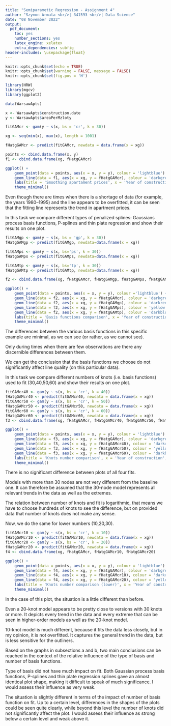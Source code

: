 ---
title: "Semiparametic Regression - Assignment 4"
author: "Szymon Armata <br/>| 341593 <br/>| Data Science"
date: "08 November 2022"
output:
  pdf_document:
    toc: yes
    number_sections: yes
    latex_engine: xelatex
    extra_dependencies: subfig
header-includes: \usepackage{float}
---

```{r setup, include=FALSE}
knitr::opts_chunk$set(echo = TRUE)
knitr::opts_chunk$set(warning = FALSE, message = FALSE)
knitr::opts_chunk$set(fig.pos = 'H')
```
\newpage
\section{Task 1.}

```{r, echo=FALSE}
library(HRW)
library(mgcv)
library(ggplot2)

data(WarsawApts)

x <- WarsawApts$construction.date
y <- WarsawApts$areaPerMzloty

fitGAMcr <- gam(y ~ s(x, bs = 'cr', k = 30))

xg <- seq(min(x), max(x), length = 1001)

fHatgGAMcr <- predict(fitGAMcr, newdata = data.frame(x = xg))
```
```{r, echo=FALSE}
points <- cbind.data.frame(x, y)
f1 <- cbind.data.frame(xg, fHatgGAMcr)

ggplot() +
    geom_point(data = points, aes(x = x, y = y), colour = 'lightblue') +
    geom_line(data = f1, aes(x = xg, y = fHatgGAMcr), colour = 'darkgreen') +
    labs(title = 'Smoothing apartament prices', x = 'Year of construction', y = 'Price') +
    theme_minimal()
```

Even though there are times when there is a shortage of data (for example, the years 1980–1995) and the line appears to be overfitted, it can be seen that the fitting line represents the trend in apartment prices.

\newpage
\subsection{a}

In this task we compare different types of penalized splines: Gaussians process basis functions, P-splines and thin plate regression and show their results on one plot.

```{r, echo=FALSE}
fitGAMgp <- gam(y ~ s(x, bs = 'gp', k = 30)) 
fHatgGAMgp <- predict(fitGAMgp, newdata=data.frame(x = xg))

fitGAMps <- gam(y ~ s(x, bs='ps', k = 30))
fHatgGAMps <- predict(fitGAMps, newdata=data.frame(x = xg))

fitGAMtp <- gam(y ~ s(x, bs='tp', k = 30)) 
fHatgGAMtp <- predict(fitGAMtp, newdata=data.frame(x = xg))

f2 <- cbind.data.frame(xg, fHatgGAMcr, fHatgGAMgp, fHatgGAMps, fHatgGAMtp)
```

```{r, echo=FALSE}
ggplot() +
    geom_point(data = points, aes(x = x, y = y), colour ='lightblue') +
    geom_line(data = f2, aes(x = xg, y = fHatgGAMcr), colour = 'darkgreen') +
    geom_line(data = f2, aes(x = xg, y = fHatgGAMgp), colour = 'darkred') +
    geom_line(data = f2, aes(x = xg, y = fHatgGAMps), colour = 'yellow') +
    geom_line(data = f2, aes(x = xg, y = fHatgGAMtp), colour = 'darkblue') +
    labs(title = 'Basis functions comparison', x = 'Year of construction', y = 'Price') +
    theme_minimal()
```

The differences between the various basis functions in this specific example are minimal, as we can see (or rather, as we cannot see).

Only during times when there are few observations are there any discernible differences between them.

We can get the conclusion that the basis functions we choose do not significantly affect line quality (on this particular data).

\newpage
\subsection{b}
In this task we compare different numbers of knots (i.e. basis functions) used to fit (30,40,50,60) and show their results on one plot.

```{r, echo=FALSE}
fitGAMcr40 <- gam(y ~ s(x, bs = 'cr', k = 40))
fHatgGAMcr40 <- predict(fitGAMcr40, newdata = data.frame(x = xg))
fitGAMcr50 <- gam(y ~ s(x, bs = 'cr', k = 50))
fHatgGAMcr50 <- predict(fitGAMcr50, newdata = data.frame(x = xg))
fitGAMcr60 <- gam(y ~ s(x, bs = 'cr', k = 60))
fHatgGAMcr60 <- predict(fitGAMcr60, newdata = data.frame(x = xg))
f3 <- cbind.data.frame(xg, fHatgGAMcr, fHatgGAMcr40, fHatgGAMcr50, fHatgGAMcr60)
```
```{r, echo=FALSE}
ggplot() +
    geom_point(data = points, aes(x = x, y = y), colour = 'lightblue') +
    geom_line(data = f3, aes(x = xg, y = fHatgGAMcr), colour = 'darkgreen') +
    geom_line(data = f3, aes(x = xg, y = fHatgGAMcr40), colour = 'darkred') +
    geom_line(data = f3, aes(x = xg, y = fHatgGAMcr50), colour = 'yellow') +
    geom_line(data = f3, aes(x = xg, y = fHatgGAMcr60), colour = 'darkblue') +
    labs(title = 'Knots number comparison', x = 'Year of construction', y = 'Price') +
    theme_minimal()
```
There is no significant difference between plots of all four fits.

Models with more than 30 nodes are not very different from the baseline one. It can therefore be assumed that the 30-node model represents all relevant trends in the data as well as the extremes.

The relation between number of knots and fit is logarithmic, that means we have to choose hundreds of knots to see the difference, but on provided data that number of knots does not make any sense.

\newpage
Now, we do the same for lower numbers (10,20,30).

```{r, echo=FALSE}
fitGAMcr10 <- gam(y ~ s(x, bs = 'cr', k = 10))
fHatgGAMcr10 <- predict(fitGAMcr10, newdata = data.frame(x = xg))
fitGAMcr20 <- gam(y ~ s(x, bs = 'cr', k = 20))
fHatgGAMcr20 <- predict(fitGAMcr20, newdata = data.frame(x = xg))
f4 <- cbind.data.frame(xg, fHatgGAMcr, fHatgGAMcr10, fHatgGAMcr20)
```
```{r, echo=FALSE}
ggplot() +
    geom_point(data = points, aes(x = x, y = y), colour = 'lightblue') +
    geom_line(data = f4, aes(x = xg, y = fHatgGAMcr), colour = 'darkgreen') +
    geom_line(data = f4, aes(x = xg, y = fHatgGAMcr10), colour = 'darkred') +
    geom_line(data = f4, aes(x = xg, y = fHatgGAMcr20), colour = 'yellow') +
    labs(title = 'Knots number comparison (lower)', x = 'Year of construction', y = 'Price') +
    theme_minimal()
```
In the case of this plot, the situation is a little different than before.

Even a 20-knot model appears to be pretty close to versions with 30 knots or more. It depicts every trend in the data and every extreme that can be seen in higher-order models as well as the 20-knot model. 

10-knot model is much different, because it fits the data less closely, but in my opinion, it is not overfitted. It captures the general trend in the data, but is less sensitive for the outliners.

\newpage

\subsection{c}

Based on the graphs in subsections a and b, two main conclusions can be reached in the context of the relative influence of the type of basis and number of basis functions.

Type of basis did not have much impact on fit. Both Gaussian process basis functions, P-splines and thin plate regression splines gave an almost identical plot shape, making it difficult to speak of much significance. I would assess their influence as very weak.

The situation is slightly different in terms of the impact of number of basis function on fit. Up to a certain level, differences in the shapes of the plots could be seen quite clearly, while beyond this level the number of knots did not significantly affect the plot. I would assess their influence as strong below a certain level and weak above it.